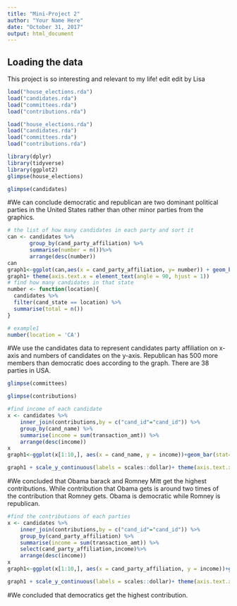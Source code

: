 ```yaml
---
title: "Mini-Project 2"
author: "Your Name Here"
date: "October 31, 2017"
output: html_document
---
```



## Loading the data

This project is so interesting and relevant to my life! edit
edit by Lisa

```r
load("house_elections.rda")
load("candidates.rda")
load("committees.rda")
load("contributions.rda")
```

```r
load("house_elections.rda")
load("candidates.rda")
load("committees.rda")
load("contributions.rda")
```


```r
library(dplyr)
library(tidyverse)
library(ggplot2)
glimpse(house_elections)
```
```r
glimpse(candidates)
```
#We can conclude democratic and republican are two dominant political parties in the United States rather than other minor parties from the graphics.

```r
# the list of how many candidates in each party and sort it
can <- candidates %>%
       group_by(cand_party_affiliation) %>%
       summarise(number = n())%>%
       arrange(desc(number))
can
graph1<-ggplot(can,aes(x = cand_party_affiliation, y= number)) + geom_bar(stat="identity")
graph1+ theme(axis.text.x = element_text(angle = 90, hjust = 1))
# find how many candidates in that state
number <- function(location){
  candidates %>%
  filter(cand_state == location) %>%
  summarise(total = n())
}

# example1
number(location = 'CA')
```
#We use the candidates data to represent candidates party affiliation on x-axis and numbers of candidates on the y-axis. Republican has 500 more members than democratic does according to the graph. There are 38 parties in USA.

```r
glimpse(committees)
```
```r
glimpse(contributions)
```


```r
#find income of each candidate
x <- candidates %>%
    inner_join(contributions,by = c("cand_id"="cand_id")) %>%
    group_by(cand_name) %>%
    summarise(income = sum(transaction_amt)) %>%
    arrange(desc(income))
x
graph1<-ggplot(x[1:10,], aes(x = cand_name, y = income))+geom_bar(stat="identity")

graph1 + scale_y_continuous(labels = scales::dollar)+ theme(axis.text.x = element_text(angle = 90, hjust = 1))
```


#We concluded that Obama barack and Romney Mitt get the highest contributions. While contribution that Obama gets is around two times of the contribution that Romney gets. Obama is democratic while Romney is republican.

```r
#find the contributions of each parties
x <- candidates %>%
    inner_join(contributions,by = c("cand_id"="cand_id")) %>%
    group_by(cand_party_affiliation) %>%
    summarise(income = sum(transaction_amt)) %>%
    select(cand_party_affiliation,income)%>%
    arrange(desc(income))
x
graph1<-ggplot(x[1:10,], aes(x = cand_party_affiliation, y = income))+geom_bar(stat="identity")

graph1 + scale_y_continuous(labels = scales::dollar)+ theme(axis.text.x = element_text(angle = 90, hjust = 1))
```


#We concluded that democratics get the highest contribution.